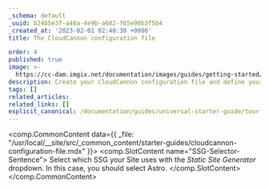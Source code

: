 ```yaml
---
_schema: default
_uuid: b24b5e3f-a48a-4e9b-a602-f65e90b3f5b4
_created_at: '2023-02-01 02:40:30 +0000'
title: The CloudCannon configuration file

order: 4
published: true
image: >-
  https://cc-dam.imgix.net/documentation/images/guides/getting-started/guide-thumbnails/CloudCannon-Getting-Started-Thumbnail-Astro.png
description: Create your CloudCannon configuration file and define your Collections.
tags: []
related_articles:
related_links: []
explicit_canonical: /documentation/guides/universal-starter-guide/tour-cloudcannon/
---
```

<comp.CommonContent data={{ _file: "/usr/local/__site/src/_common_content/starter-guides/cloudcannon-configuration-file.mdx" }}>
  <comp.SlotContent name="SSG-Selector-Sentence">
    Select which SSG your Site uses with the *Static Site Generator* dropdown. In this case, you should select Astro.
  </comp.SlotContent>
</comp.CommonContent>